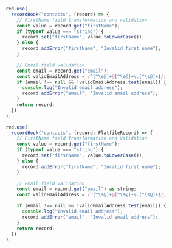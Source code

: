 <CodeGroup>

```js javascript
red.use(
  recordHook("contacts", (record) => {
    // FirstName field transformation and validation
    const value = record.get("firstName");
    if (typeof value === "string") {
      record.set("firstName", value.toLowerCase());
    } else {
      record.addError("firstName", "Invalid first name");
    }

    // Email field validation
    const email = record.get("email");
    const validEmailAddress = /^[^\s@]+@[^\s@]+\.[^\s@]+$/;
    if (email !== null && !validEmailAddress.test(email)) {
      console.log("Invalid email address");
      record.addError("email", "Invalid email address");
    }
    return record;
  })
);
```

```js typescript
red.use(
  recordHook("contacts", (record: FlatfileRecord) => {
    // FirstName field transformation and validation
    const value = record.get("firstName");
    if (typeof value === "string") {
      record.set("firstName", value.toLowerCase());
    } else {
      record.addError("firstName", "Invalid first name");
    }

    // Email field validation
    const email = record.get("email") as string;
    const validEmailAddress = /^[^\s@]+@[^\s@]+\.[^\s@]+$/;

    if (email !== null && !validEmailAddress.test(email)) {
      console.log("Invalid email address");
      record.addError("email", "Invalid email address");
    }
    return record;
  })
);
```

</CodeGroup>
